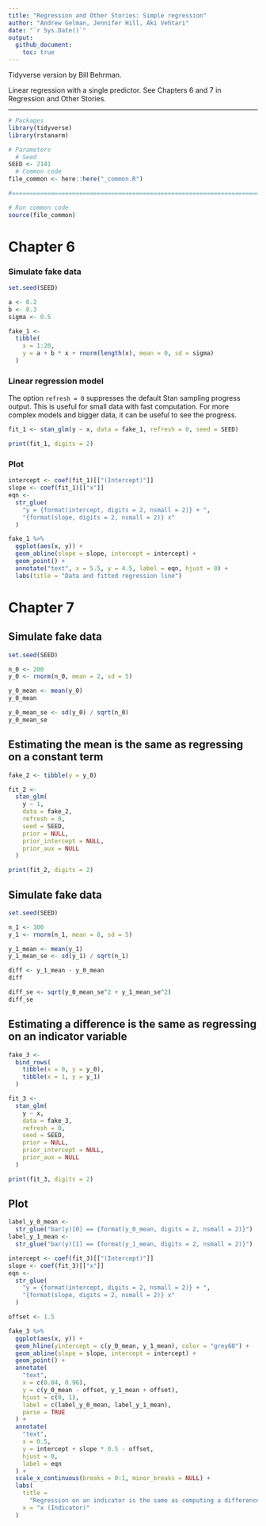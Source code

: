 ```yaml
---
title: "Regression and Other Stories: Simple regression"
author: "Andrew Gelman, Jennifer Hill, Aki Vehtari"
date: "`r Sys.Date()`"
output:
  github_document:
    toc: true
---
```

Tidyverse version by Bill Behrman.

Linear regression with a single predictor. See Chapters 6 and 7 in
Regression and Other Stories.

-------------

```r
# Packages
library(tidyverse)
library(rstanarm)

# Parameters
  # Seed
SEED <- 2141
  # Common code
file_common <- here::here("_common.R")

#===============================================================================

# Run common code
source(file_common)
```

# Chapter 6

### Simulate fake data

```r
set.seed(SEED)

a <- 0.2
b <- 0.3
sigma <- 0.5

fake_1 <- 
  tibble(
    x = 1:20,
    y = a + b * x + rnorm(length(x), mean = 0, sd = sigma)
  )
```

### Linear regression model

The option `refresh = 0` suppresses the default Stan sampling progress output. This is useful for small data with fast computation. For more complex models and bigger data, it can be useful to see the progress.

```r
fit_1 <- stan_glm(y ~ x, data = fake_1, refresh = 0, seed = SEED)

print(fit_1, digits = 2)
```

### Plot

```r
intercept <- coef(fit_1)[["(Intercept)"]]
slope <- coef(fit_1)[["x"]]
eqn <- 
  str_glue(
    "y = {format(intercept, digits = 2, nsmall = 2)} + ",
    "{format(slope, digits = 2, nsmall = 2)} x"
  )

fake_1 %>% 
  ggplot(aes(x, y)) +
  geom_abline(slope = slope, intercept = intercept) +
  geom_point() +
  annotate("text", x = 5.5, y = 4.5, label = eqn, hjust = 0) +
  labs(title = "Data and fitted regression line")
```

# Chapter 7

## Simulate fake data

```r
set.seed(SEED)

n_0 <- 200
y_0 <- rnorm(n_0, mean = 2, sd = 5)
```

```r
y_0_mean <- mean(y_0)
y_0_mean

y_0_mean_se <- sd(y_0) / sqrt(n_0)
y_0_mean_se
```

## Estimating the mean is the same as regressing on a constant term

```r
fake_2 <- tibble(y = y_0)

fit_2 <- 
  stan_glm(
    y ~ 1,
    data = fake_2,
    refresh = 0,
    seed = SEED,
    prior = NULL,
    prior_intercept = NULL,
    prior_aux = NULL
  )

print(fit_2, digits = 2)
```

## Simulate fake data

```r
set.seed(SEED)

n_1 <- 300
y_1 <- rnorm(n_1, mean = 8, sd = 5)
```

```r
y_1_mean <- mean(y_1)
y_1_mean_se <- sd(y_1) / sqrt(n_1)

diff <- y_1_mean - y_0_mean
diff

diff_se <- sqrt(y_0_mean_se^2 + y_1_mean_se^2)
diff_se
```

## Estimating a difference is the same as regressing on an indicator variable

```r
fake_3 <- 
  bind_rows(
    tibble(x = 0, y = y_0),
    tibble(x = 1, y = y_1)
  )

fit_3 <- 
  stan_glm(
    y ~ x,
    data = fake_3,
    refresh = 0,
    seed = SEED,
    prior = NULL,
    prior_intercept = NULL,
    prior_aux = NULL
  )

print(fit_3, digits = 2)
```

## Plot

```r
label_y_0_mean <- 
  str_glue("bar(y)[0] == {format(y_0_mean, digits = 2, nsmall = 2)}")
label_y_1_mean <- 
  str_glue("bar(y)[1] == {format(y_1_mean, digits = 2, nsmall = 2)}")

intercept <- coef(fit_3)[["(Intercept)"]]
slope <- coef(fit_3)[["x"]]
eqn <- 
  str_glue(
    "y = {format(intercept, digits = 2, nsmall = 2)} + ",
    "{format(slope, digits = 2, nsmall = 2)} x"
  )

offset <- 1.5

fake_3 %>% 
  ggplot(aes(x, y)) +
  geom_hline(yintercept = c(y_0_mean, y_1_mean), color = "grey60") +
  geom_abline(slope = slope, intercept = intercept) +
  geom_point() +
  annotate(
    "text",
    x = c(0.04, 0.96),
    y = c(y_0_mean - offset, y_1_mean + offset),
    hjust = c(0, 1),
    label = c(label_y_0_mean, label_y_1_mean),
    parse = TRUE
  ) +
  annotate(
    "text",
    x = 0.5,
    y = intercept + slope * 0.5 - offset,
    hjust = 0,
    label = eqn
  ) +
  scale_x_continuous(breaks = 0:1, minor_breaks = NULL) +
  labs(
    title =
      "Regression on an indicator is the same as computing a difference in means",
    x = "x (Indicator)"
  )
```



